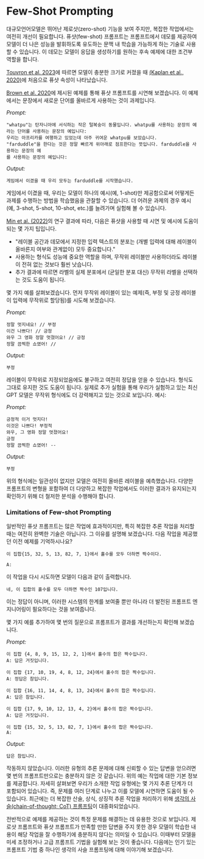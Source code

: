 # Few-Shot Prompting

대규모언어모델은 뛰어난 제로샷(zero-shot) 기능을 보여 주지만, 복잡한 작업에서는 여전히 개선이 필요합니다. 퓨샷(few-shot) 프롬프트는 프롬프트에서 데모를 제공하여 모델이 더 나은 성능을 발휘하도록 유도하는 문맥 내 학습을 가능하게 하는 기술로 사용할 수 있습니다. 이 데모는 모델이 응답을 생성하기를 원하는 후속 예제에 대한 조건부 역할을 합니다.

[Touvron et al. 2023](https://arxiv.org/pdf/2302.13971.pdf)에 따르면 모델이 충분한 크기로 커졌을 때 [(Kaplan et al., 2020)](https://arxiv.org/abs/2001.08361)에 처음으로 퓨샷 속성이 나타났습니다.

[Brown et al. 2020](https://arxiv.org/abs/2005.14165)에 제시된 예제를 통해 퓨샷 프롬프트를 시연해 보겠습니다. 이 예제에서는 문장에서 새로운 단어를 올바르게 사용하는 것이 과제입니다.

*Prompt:*
```
"whatpu"는 탄자니아에 서식하는 작은 털복숭이 동물입니다. whatpu를 사용하는 문장의 예
라는 단어를 사용하는 문장의 예입니다:
우리는 아프리카를 여행하고 있었는데 아주 귀여운 whatpu를 보았습니다.
"farduddle"을 한다는 것은 정말 빠르게 위아래로 점프한다는 뜻입니다. farduddle을 사용하는 문장의 예
를 사용하는 문장의 예입니다:
```

*Output:*
```
게임에서 이겼을 때 우리 모두는 farduddle를 시작했습니다.
```

게임에서 이겼을 때, 우리는 모델이 하나의 예시(예, 1-shot)만 제공함으로써 어떻게든 과제를 수행하는 방법을 학습했음을 관찰할 수 있습니다. 더 어려운 과제의 경우 예시(예, 3-shot, 5-shot, 10-shot, etc.)를 늘려가며 실험해 볼 수 있습니다.

[Min et al. (2022)](https://arxiv.org/abs/2202.12837)의 연구 결과에 따라, 다음은 퓨샷을 사용할 때 시연 및 예시에 도움이 되는 몇 가지 팁입니다.

- "레이블 공간과 데모에서 지정한 입력 텍스트의 분포는 (개별 입력에 대해 레이블이 올바른지 여부와 관계없이) 모두 중요합니다."
- 사용하는 형식도 성능에 중요한 역할을 하며, 무작위 레이블만 사용하더라도 레이블이 전혀 없는 것보다 훨씬 낫습니다.
- 추가 결과에 따르면 라벨의 실제 분포에서 (균일한 분포 대신) 무작위 라벨을 선택하는 것도 도움이 됩니다.

몇 가지 예를 살펴보겠습니다. 먼저 무작위 레이블이 있는 예제(즉, 부정 및 긍정 레이블이 입력에 무작위로 할당됨)를 시도해 보겠습니다.

*Prompt:*
```
정말 멋지네요! // 부정
이건 나쁘다! // 긍정
와우 그 영화 정말 멋졌어요! // 긍정
정말 끔찍한 쇼였어! //
```

*Output:*
```
부정
```

레이블이 무작위로 지정되었음에도 불구하고 여전히 정답을 얻을 수 있습니다. 형식도 그대로 유지한 것도 도움이 됩니다. 실제로 추가 실험을 통해 우리가 실험하고 있는 최신 GPT 모델은 무작위 형식에도 더 강력해지고 있는 것으로 보입니다. 예시:

*Prompt:*
```
긍정적 이거 멋지다!
이것은 나쁘다! 부정적
와우, 그 영화 정말 멋졌어요!
긍정
정말 끔찍한 쇼였어! --
```

*Output:*
```
부정
```

위의 형식에는 일관성이 없지만 모델은 여전히 올바른 레이블을 예측했습니다. 다양한 프롬프트의 변형을 포함하여 더 다양하고 복잡한 작업에서도 이러한 결과가 유지되는지 확인하기 위해 더 철저한 분석을 수행해야 합니다.

### Limitations of Few-shot Prompting

일반적인 퓨샷 프롬프트는 많은 작업에 효과적이지만, 특히 복잡한 추론 작업을 처리할 때는 여전히 완벽한 기술은 아닙니다. 그 이유를 설명해 보겠습니다. 다음 작업을 제공했던 이전 예제를 기억하시나요?

```
이 집합{15, 32, 5, 13, 82, 7, 1}에서 홀수를 모두 더하면 짝수이다.

A:
```

이 작업을 다시 시도하면 모델이 다음과 같이 출력합니다.

```
네, 이 집합의 홀수를 모두 더하면 짝수인 107입니다.
```

이는 정답이 아니며, 이러한 시스템의 한계를 보여줄 뿐만 아니라 더 발전된 프롬프트 엔지니어링이 필요하다는 것을 보여줍니다.

몇 가지 예를 추가하여 몇 번의 질문으로 프롬프트가 결과를 개선하는지 확인해 보겠습니다.

*Prompt:*
```
이 집합 {4, 8, 9, 15, 12, 2, 1}에서 홀수의 합은 짝수입니다.
A: 답은 거짓입니다.

이 집합 {17, 10, 19, 4, 8, 12, 24}에서 홀수의 합은 짝수입니다.
A: 정답은 참입니다.

이 집합 {16, 11, 14, 4, 8, 13, 24}에서 홀수의 합은 짝수입니다.
A: 답은 참입니다.

이 집합 {17, 9, 10, 12, 13, 4, 2}에서 홀수의 합은 짝수입니다.
A: 답은 거짓입니다.

이 집합 {15, 32, 5, 13, 82, 7, 1}에서 홀수의 합은 짝수입니다.
A:
```

*Output:*
```
답은 참입니다.
```

작동하지 않았습니다. 이러한 유형의 추론 문제에 대해 신뢰할 수 있는 답변을 얻으려면 몇 번의 프롬프트만으로는 충분하지 않은 것 같습니다. 위의 예는 작업에 대한 기본 정보를 제공합니다. 자세히 살펴보면 우리가 소개한 작업 유형에는 몇 가지 추론 단계가 더 포함되어 있습니다. 즉, 문제를 여러 단계로 나누고 이를 모델에 시연하면 도움이 될 수 있습니다. 최근에는 더 복잡한 산술, 상식, 상징적 추론 작업을 처리하기 위해 [생각의 사슬(chain-of-thought; CoT) 프롬프팅](https://arxiv.org/abs/2201.11903)이 대중화되었습니다.

전반적으로 예제를 제공하는 것이 특정 문제를 해결하는 데 유용한 것으로 보입니다. 제로샷 프롬프트와 퓨샷 프롬프트가 만족할 만한 답변을 주지 못한 경우 모델이 학습한 내용이 해당 작업을 잘 수행하기에 충분하지 않다는 의미일 수 있습니다. 이때부터 모델을 미세 조정하거나 고급 프롬프트 기법을 실험해 보는 것이 좋습니다. 다음에는 인기 있는 프롬프트 기법 중 하나인 생각의 사슬 프롬프팅에 대해 이야기해 보겠습니다.